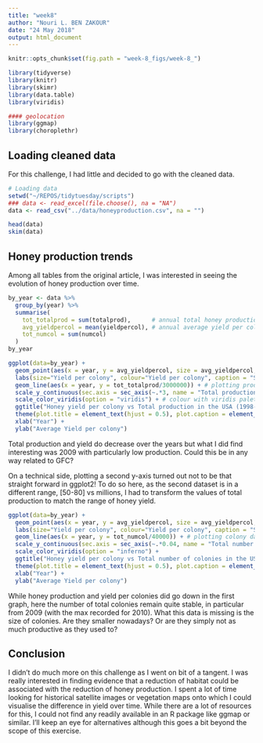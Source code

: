 ```yaml
---
title: "week8"
author: "Nouri L. BEN ZAKOUR"
date: "24 May 2018"
output: html_document
---
```


```r
knitr::opts_chunk$set(fig.path = "week-8_figs/week-8_")
```

```r
library(tidyverse)
library(knitr)
library(skimr)
library(data.table)
library(viridis)

#### geolocation 
library(ggmap)
library(choroplethr)
```

Loading cleaned data
--------------------

For this challenge, I had little and decided to go with the cleaned data.

```r

# Loading data
setwd("~/REPOS/tidytuesday/scripts")
### data <- read_excel(file.choose(), na = "NA")
data <- read_csv("../data/honeyproduction.csv", na = "")
```

```r
head(data)
skim(data)
```

Honey production trends
-----------------------

Among all tables from the original article, I was interested in seeing the evolution of honey production over time.

```r
by_year <- data %>%
  group_by(year) %>%
  summarise(
    tot_totalprod = sum(totalprod),      # annual total honey production
    avg_yieldpercol = mean(yieldpercol), # annual average yield per colony
    tot_numcol = sum(numcol)
  )
by_year
```

```r
ggplot(data=by_year) +
  geom_point(aes(x = year, y = avg_yieldpercol, size = avg_yieldpercol, colour = avg_yieldpercol), show.legend = TRUE, shape = 19) + # plotting yield data as points
  labs(size="Yield per colony", colour="Yield per colony", caption = "Source data: Department Of Agriculture’s National Agricultural Statistics Service Annual Honey Report") + 
  geom_line(aes(x = year, y = tot_totalprod/3000000)) + # plotting production data as a straight line, transformed to match the range of the first y-axis
  scale_y_continuous(sec.axis = sec_axis(~.*3, name = "Total production in million")) + # add second y-axis and revert the above transformation
  scale_color_viridis(option = "viridis") + # colour with viridis palette 
  ggtitle("Honey yield per colony vs Total production in the USA (1998-2012)") +
  theme(plot.title = element_text(hjust = 0.5), plot.caption = element_text(hjust = 0)) +
  xlab("Year") +
  ylab("Average Yield per colony")
````

Total production and yield do decrease over the years but what I did find interesting was 2009 with particularly low production. Could this be in any way related to GFC?

On a technical side, plotting a second y-axis turned out not to be that straight forward in ggplot2! To do so here, as the second dataset is in a different range, [50-80] vs millions, I had to transform the values of total production to match the range of honey yield.

```r
ggplot(data=by_year) +
  geom_point(aes(x = year, y = avg_yieldpercol, size = avg_yieldpercol, colour = avg_yieldpercol), show.legend = TRUE, shape = 19) +
  labs(size="Yield per colony", colour="Yield per colony", caption = "Source data: Department Of Agriculture’s National Agricultural Statistics Service Annual Honey Report") +
  geom_line(aes(x = year, y = tot_numcol/40000)) + # plotting colony data as a straight line, transformed to match the range of the first y-axis
  scale_y_continuous(sec.axis = sec_axis(~.*0.04, name = "Total number of bee colonies (in million)")) + # add second y-axis and revert the above transformation
  scale_color_viridis(option = "inferno") +
  ggtitle("Honey yield per colony vs Total number of colonies in the USA (1998-2012)") +
  theme(plot.title = element_text(hjust = 0.5), plot.caption = element_text(hjust = 0)) +
  xlab("Year") +
  ylab("Average Yield per colony")
````

While honey production and yield per colonies did go down in the first graph, here the number of total colonies remain quite stable, in particular from 2009 (with the max recorded for 2010). What this data is missing is the size of colonies. Are they smaller nowadays? Or are they simply not as much productive as they used to?

Conclusion
----------

I didn't do much more on this challenge as I went on bit of a tangent. I was really interested in finding evidence that a reduction of habitat could be associated with the reduction of honey production. I spent a lot of time looking for historical satellite images or vegetation maps onto which I could visualise the difference in yield over time. While there are a lot of resources for this, I could not find any readily available in an R package like ggmap or similar. I'll keep an eye for alternatives although this goes a bit beyond the scope of this exercise.


